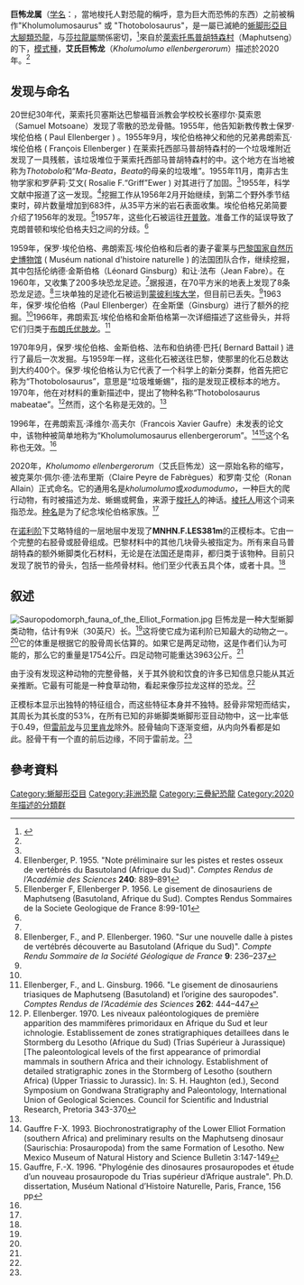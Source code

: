 {{標題}}
{{Automatic taxobox
|taxon = Kholumolumo
|fossil_range=[[三叠纪|晚三叠世]]，{{fossilrange|210}}
|authority=Peyre de Fabrègues & Allain, 2020
|type_species='''艾氏巨怖龙<br />''Kholumolumo ellenbergerorum'''''
|type_species_authority=Peyre de Fabrègues & Allain, 2020}}

'''巨怖龙属'''（[[学名|学名]]：{{lang|la|''Kholumolumo''}}，當地梭托人對恐龍的稱呼，意为巨大而恐怖的东西）之前被稱作"Kholumolumosaurus" 或 "Thotobolosaurus"，是一屬已滅絶的[[蜥脚形亞目|蜥脚形亞目]][[大腳類|大腳類]][[恐龍|恐龍]]，与[[莎拉龍屬|莎拉龍屬]]關係密切，<ref name=kholumolumo>{{cite journal|author1=Claire Peyre de Fabrègues|author2=Ronan Allain|year=2020|title=Kholumolumo ellenbergerorum, gen. et sp. nov., a new early sauropodomorph from the lower Elliot Formation (Upper Triassic) of Maphutseng, Lesotho|journal= Journal of Vertebrate Paleontology|volume=in press|pages=e1732996|doi=10.1080/02724634.2019.1732996}}</ref>來自於[[萊索托|萊索托]][[馬普胡特森村|馬普胡特森村]]（Maphutseng）的下{{link-en|艾略特组|Elliot Formation}}，[[模式種|模式種]]，'''艾氏巨怖龙'''（''Kholumolumo ellenbergerorum''）描述於2020年。<ref name=kholumolumo/>

==发现与命名==
20世纪30年代，莱索托贝塞斯达巴黎福音派教会学校校长塞缪尔·莫索恩（Samuel Motsoane）发现了零散的恐龙骨骼。1955年，他告知新教传教士保罗·埃伦伯格 ( Paul Ellenberger ) 。1955年9月，埃伦伯格神父和他的兄弟弗朗索瓦·埃伦伯格 ( François Ellenberger ) 在莱索托西部马普胡特森村的一个垃圾堆附近发现了一具残骸，该垃圾堆位于莱索托西部马普胡特森村的{{link-en|艾略特组|Elliot Formation}}中。这个地方在当地被称为''Thotobolo''和“''Ma-Beata''，''Beata''的母亲的垃圾堆”。1955年11月，南非古生物学家{{link-en|阿尔弗雷德·克朗普顿|Alfred Walter Crompton}}和罗萨莉·艾文( Rosalie F.“Griff”Ewer ) 对其进行了加固。<ref name=kholumolumo/>1955年，科学文献中报道了这一发现。<ref>Ellenberger, P. 1955. "Note préliminaire sur les pistes et restes osseux de vertébrés du Basutoland (Afrique du Sud)". ''Comptes Rendus de l’Académie des Sciences'' '''240''': 889–891</ref>挖掘工作从1956年2月开始继续，到第二个野外季节结束时，碎片数量增加到683件，从35平方米的岩石表面收集。埃伦伯格兄弟简要介绍了1956年的发现。<ref>Ellenberger F, Ellenberger P. 1956. Le gisement de dinosauriens de Maphutseng (Basutoland, Afrique du Sud). Comptes Rendus Sommaires de la Societe Geologique de France 8:99-101</ref>1957年，这些化石被运往[[开普敦|开普敦]]{{link-en|南非博物馆|Iziko South African Museum}}。准备工作的延误导致了克朗普顿和埃伦伯格夫妇之间的分歧。<ref name=kholumolumo/>

1959年，保罗·埃伦伯格、弗朗索瓦·埃伦伯格和后者的妻子霍莱与[[巴黎国家自然历史博物馆|巴黎国家自然历史博物馆]] ( Muséum national d'histoire naturelle ) 的法国团队合作，继续挖掘，其中包括伦纳德·金斯伯格（Léonard Ginsburg）和让·法布（Jean Fabre）。在1960年，又收集了200多块恐龙足迹。<ref name=kholumolumo/>据报道，在70平方米的地表上发现了8条恐龙足迹。<ref>Ellenberger, F., and P. Ellenberger. 1960. "Sur une nouvelle dalle à pistes de vertébrés découverte au Basutoland (Afrique du Sud)". ''Compte Rendu Sommaire de la Société Géologique de France'' '''9''': 236–237</ref>三块单独的足迹化石被运到[[蒙彼利埃大学|蒙彼利埃大学]]，但目前已丢失。<ref name=kholumolumo/>1963年，保罗·埃伦伯格（Paul Ellenberger）在金斯堡（Ginsburg）进行了额外的挖掘。<ref name=kholumolumo/>1966年，弗朗索瓦·埃伦伯格和金斯伯格第一次详细描述了这些骨头，并将它们归类于[[优肢龙|布朗氏优肢龙]]。<ref>Ellenberger, F., and L. Ginsburg. 1966. "Le gisement de dinosauriens triasiques de Maphutseng (Basutoland) et l’origine des sauropodes". ''Comptes Rendus de l’Académie des Sciences'' '''262''': 444–447</ref>

1970年9月，保罗·埃伦伯格、金斯伯格、法布和伯纳德·巴托( Bernard Battail ) 进行了最后一次发掘。与1959年一样，这些化石被送往巴黎，使那里的化石总数达到大约400个。保罗·埃伦伯格认为它代表了一个科学上的新分类群，他首先把它称为“Thotobolosaurus”，意思是“垃圾堆蜥蜴”，指的是发现正模标本的地方。1970年，他在对材料的重新描述中，提出了物种名称“Thotobolosaurus mabeatae”。<ref> P. Ellenberger. 1970. Les niveaux paléontologiques de première apparition des mammifères primoridaux en Afrique du Sud et leur ichnologie. Establissement de zones stratigraphiques detaillees dans le Stormberg du Lesotho (Afrique du Sud) (Trias Supérieur à Jurassique) [The paleontological levels of the first appearance of primordial mammals in southern Africa and their ichnology. Establishment of detailed stratigraphic zones in the Stormberg of Lesotho (southern Africa) (Upper Triassic to Jurassic). In: S. H. Haughton (ed.), Second Symposium on Gondwana Stratigraphy and Paleontology, International Union of Geological Sciences. Council for Scientific and Industrial Research, Pretoria 343-370</ref>然而，这个名称是无效的。<ref name = kholumolumo/>

1996年，在弗朗索瓦·泽维尔·高夫尔（Francois Xavier Gaufre）未发表的论文中，该物种被简单地称为“Kholumolumosaurus ellenbergerorum”。<ref>Gauffre F-X. 1993. Biochronostratigraphy of the Lower Elliot Formation (southern Africa) and preliminary results on the Maphutseng dinosaur (Saurischia: Prosauropoda) from the same Formation of Lesotho. New Mexico Museum of Natural History and Science Bulletin 3:147-149</ref><ref>Gauffre, F.-X. 1996. "Phylogénie des dinosaures prosauropodes et étude d’un nouveau prosauropode du Trias supérieur d’Afrique australe". Ph.D. dissertation, Muséum National d’Histoire Naturelle, Paris, France, 156 pp</ref>这个名称也无效。<ref name =kholumolumo/>

2020年，''Kholumomo ellenbergerorum''（艾氏巨怖龙）这一原始名称的缩写，被克莱尔·佩尔·德·法布里斯（Claire Peyre de Fabrègues）和罗南·艾伦（Ronan Allain）正式命名。它的通用名是''kholumolumo''或''xodumodumo''，一种巨大的爬行动物，有时被描述为龙、蜥蜴或鳄鱼，来源于[[巴苏陀族|梭托人]]的神话。[[巴苏陀族|棱托人]]用这个词来指恐龙。[[种名|种名]]是为了纪念埃伦伯格家族。<ref name=kholumolumo/>

在[[诺利阶|诺利阶]]下艾略特组的一层地层中发现了'''MNHN.F.LES381m'''的正模标本。它由一个完整的右胫骨或胫骨组成。巴黎材料中的其他几块骨头被指定为{{link-en|副正模标本|Paratype}}。所有来自马普胡特森的额外蜥脚类化石材料，无论是在法国还是南非，都归类于该物种。目前只发现了脱节的骨头，包括一些颅骨材料。他们至少代表五具个体，或者十具。<ref name=kholumolumo/>

==叙述==
[[File:Sauropodomorph_fauna_of_the_Elliot_Formation.jpg|thumb]]
巨怖龙是一种大型蜥脚类动物，估计有9米（30英尺）长。<ref name=kholumolumo/>这将使它成为诺利阶已知最大的动物之一。<ref name=kholumolumo/>它的体重是根据它的股骨周长估算的。如果它是两足动物，这是作者们认为可能的，那么它的重量是1754公斤。四足动物可能重达3963公斤。<ref name=kholumolumo/>

由于没有发现这种动物的完整骨骼，关于其外貌和饮食的许多已知信息只能从其近亲推断。它最有可能是一种食草动物，看起来像莎拉龙这样的恐龙。<ref name=kholumolumo/>

正模标本显示出独特的特征组合，而这些特征本身并不独特。胫骨非常短而结实，其周长为其长度的53%，在所有已知的非蜥脚类蜥脚形亚目动物中，这一比率低于0.49，但[[雷前龙|雷前龙]]与[[贝里肯龙|贝里肯龙]]除外。胫骨轴向下逐渐变细，从内向外看都是如此。胫骨干有一个直的前后边缘，不同于雷前龙。<ref name=kholumolumo/>

==參考資料==
{{Reflist}}
{{Sauropodomorpha|S.}}
{{Taxonbar|from=Q3307514}}

[[Category:蜥腳形亞目|Category:蜥腳形亞目]]
[[Category:非洲恐龍|Category:非洲恐龍]]
[[Category:三疊紀恐龍|Category:三疊紀恐龍]]
[[Category:2020年描述的分類群|Category:2020年描述的分類群]]